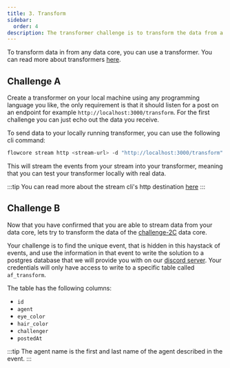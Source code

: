 ```yaml
---
title: 3. Transform
sidebar:
  order: 4
description: The transformer challenge is to transform the data from a data core into a new format.
---
```



<ProtectedContent>

To transform data in from any data core, you can use a transformer. You can read more about transformers [here](/guides/architecture/primitives/#transformer).

## Challenge A

Create a transformer on your local machine using any programming language you like, the only requirement is that it should listen for a post on an endpoint for example `http://localhost:3000/transform`. For the first challenge you can just echo out the data you receive.

To send data to your locally running transformer, you can use the following cli command:

```sh
flowcore stream http <stream-url> -d "http://localhost:3000/transform"
```

This will stream the events from your stream into your transformer, meaning that you can test your transformer locally with real data.

:::tip
You can read more about the stream cli's http destination [here](/guides/flowcore-cli/stream-cli/#destination)
:::

## Challenge B

Now that you have confirmed that you are able to stream data from your data core, lets try to transform the data of the [challenge-2C](https://flowcore.io/flowcathon/flowcathon-mini-public#stream.0) data core.

Your challenge is to find the unique event, that is hidden in this haystack of events, and use the information in that event to write the solution to a postgres database that we will provide you with on our [discord server](https://discord.gg/b9c7dRjR). Your credentials will only have access to write to a specific table called `af_transform`.

The table has the following columns:

- `id`
- `agent`
- `eye_color`
- `hair_color`
- `challenger`
- `postedAt`

:::tip
The agent name is the first and last name of the agent described in the event.
:::


</ProtectedContent>